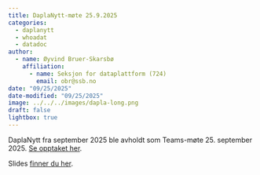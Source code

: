 ```yaml
---
title: DaplaNytt-møte 25.9.2025
categories:
  - daplanytt
  - whoadat
  - datadoc
author:
  - name: Øyvind Bruer-Skarsbø
    affiliation: 
      - name: Seksjon for dataplattform (724)
        email: obr@ssb.no
date: "09/25/2025"
date-modified: "09/25/2025"
image: ../../../images/dapla-long.png
draft: false
lightbox: true
---
```


DaplaNytt fra september 2025 ble avholdt som Teams-møte 25. september 2025. [Se opptaket her](https://engage.cloud.microsoft/main/org/ssb.no/threads/eyJfdHlwZSI6IlRocmVhZCIsImlkIjoiMzUyMDQ0Mzg3ODE0NjA0OCJ9?trk_copy_link=V2).

Slides [finner du her](https://ideal-guide-egkqq6z.pages.github.io/daplanytt-sep25.html#/title-slide).